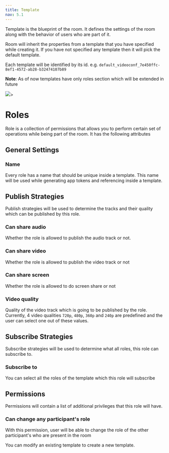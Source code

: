 ```yaml
---
title: Template
nav: 5.1
---
```


Template is the blueprint of the room. It defines the settings of the room along with the behavior of users who are part of it.

Room will inherit the properties from a template that you have specified while creating it. If you have not specified any template then it will pick the default template.

Each template will be identified by its id. e.g. `default_videoconf_7e450ffc-8ef1-4572-ab28-b32474107b89`

**Note**: As of now templates have only roles section which will be extended in future 

<Image src="/docs/v2/template.png" width={745} height={813} />>

# Roles
Role is a collection of permissions that allows you to perform certain set of operations while being part of the room. It has the following attributes

## General Settings

### Name
Every role has a name that should be unique inside a template. This name will be used while generating app tokens and referencing inside a template.  

## Publish Strategies
Publish strategies will be used to determine the tracks and their quality which can be published by this role.

### Can share audio
Whether the role is allowed to publish the audio track or not.

### Can share video
Whether the role is allowed to publish the video track or not

### Can share screen
Whether the role is allowed to do screen share or not

### Video quality
Quality of the video track which is going to be published by the role. Currently, 4 video qualities `720p`, `480p`, `360p` and `240p` are predefined and the user can select one out of these values.

## Subscribe Strategies
Subscribe strategies will be used to determine what all roles, this role can subscribe to.

### Subscribe to
You can select all the roles of the template which this role will subscribe 

## Permissions
Permissions will contain a list of additional privileges that this role will have.

### Can change any participant's role
With this permission, user will be able to change the role of the other participant's who are present in the room


<Note>
You can modify an existing template to create a new template.
</Note>